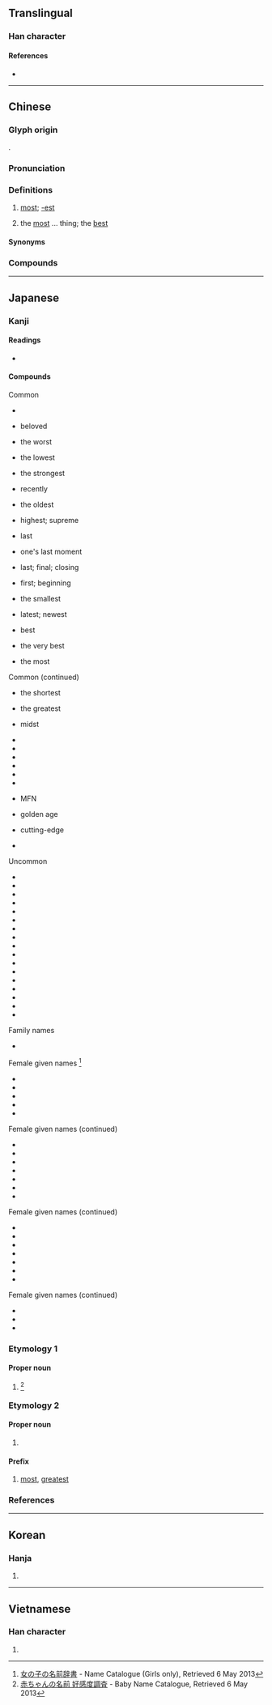 {{character info/new}}
==Translingual==
{{stroke order|strokes=12}}

===Han character===
{{Han char|rn=13|rad=冂|as=10|sn=12|four=60147|canj=ASJE|ids=⿱日取}}

====References====
* {{Han ref|kx=0503.050|dkj=14301|dj=0877.040|hdz=21516.080|uh=6700|ud=26368|bh=B3CC|bd=46028}}

----

==Chinese==
{{zh-forms}}

===Glyph origin===
{{Han etym}}
{{Han compound|ls=psc|曰|取|c1=s|c2=p}}.

===Pronunciation===
{{zh-pron
|m=zuì
|c=zeoi3
|h=pfs=chui
|mn=chòe
|mn-t=zuê3
|w=2tsoe
|mc=y
|oc=y
|ma=zh-zuì.ogg
|cat=adv,det
}}

===Definitions===
{{zh-hanzi}}

# [[most]]; [[-est]]
#: {{zh-x|最佳|optimal}}
# the [[most]] ... thing; the [[best]]
#: {{zh-x|世界 之 最|'''records''' of the world}}

====Synonyms====
{{zh-dial}}

===Compounds===
{{zh-der|最初|最大公約數|最好|最後|最後通牒|最惠國待遇|最佳|最近|最為|最小公倍數|最終|最低工資|最佳拍檔|最先|最少|最拿手|最敬禮|最簡分數|最速件|最適化|最高法院|最高當局|為善最樂}}

{{zh-cat|Beginning}}

----

==Japanese==

===Kanji===
{{ja-kanji|grade=4|rs=曰08}}

====Readings====
* {{ja-readings|goon=[[さい]] (sai)|kanon=[[さい]] (sai)|kun=[[もっと]] (motto), [[つま]] (tsuma)|nanori=[[もり]] (mori)}}

====Compounds====
{{der-top3|Compounds of 最}}
Common
* {{m|ja|最も|tr=mottomo}}
* {{m|ja|最愛|tr=saiai}} beloved
* {{m|ja|最悪|tr=saiaku}} the worst
* {{m|ja|最下|tr=saika}} the lowest
* {{m|ja|最強|tr=saikyō}} the strongest
* {{m|ja|最近|tr=saikin}} recently
* {{m|ja|最古|tr=saiko}} the oldest
* {{m|ja|最高|tr=saikō}} highest; supreme
* {{m|ja|最後|tr=saigo}} last
* {{m|ja|最期|tr=saigo}} one's last moment
* {{m|ja|最終|tr=saishū}} last; final; closing
* {{m|ja|最初|tr=saisho}} first; beginning
* {{m|ja|最小|tr=saishō}} the smallest
* {{m|ja|最新|tr=saishin}} latest; newest
* {{m|ja|最上|tr=saijō}} best
* {{m|ja|最善|tr=saizen}} the very best
* {{m|ja|最多|tr=saita}} the most

{{der-mid3}}
Common (continued)
* {{m|ja|最短|tr=saitan}} the shortest
* {{m|ja|最大|tr=saidai}} the greatest
* {{m|ja|最中|tr=saichū}} midst
* {{m|ja|最長|tr=saichō}}
* {{m|ja|最低|tr=saitei}}
* {{m|ja|最適|tr=saiteki}}
* {{m|ja|最良|tr=sairyō}}
* {{m|ja|最早|tr=mohaya}}
* {{m|ja|最寄り|tr=moyori}}
* {{m|ja|最恵国|tr=saikeikoku}} MFN
* {{m|ja|最盛期|tr=saiseiki}} golden age
* {{m|ja|最先端|tr=saisentan}} cutting-edge
* {{m|ja|最優遇|tr=saiyūgū}}

{{der-mid3}}
Uncommon
* {{m|ja|最たる|tr=saitaru}}
* {{m|ja|最右|tr=saiu}}
* {{m|ja|最遠|tr=saien}}
* {{m|ja|最外|tr=saigai}}
* {{m|ja|最左|tr=saisa}}
* {{m|ja|最深|tr=saishin}}
* {{m|ja|最弱|tr=saijaku}}
* {{m|ja|最前|tr=saizen}}
* {{m|ja|最速|tr=saisoku}}
* {{m|ja|最南|tr=sainan}}
* {{m|ja|最果て|tr=saihate}}
* {{m|ja|最北|tr=saihoku}}
* {{m|ja|最敬礼|tr=saikeirei}}
* {{m|ja|最賃法|tr=saichinhō}}
* {{m|ja|最頻値|tr=saihinchi}}
* {{m|ja|最安値|tr=saiyasune}}
* {{m|ja|最優先|tr=saiyūsen}}
{{der-bottom}}
{{der-top4|Names derived from 最}}
Family names
* {{m|ja|最里|tr=Mori}}

Female given names <ref>[http://name.causality.jp 女の子の名前辞書] - Name Catalogue (Girls only), Retrieved 6 May 2013</ref>
* {{m|ja|最下|tr=Saika}}
* {{m|ja|最子|tr=Saiko}}
* {{m|ja|最澄|tr=Saichō}}
* {{m|ja|最実|tr=Saimi/Sami}}
* {{m|ja|最美|tr=Saimi/Sami}}

{{der-mid4}}
Female given names (continued)
* {{m|ja|最中|tr=Sanaka}}
* {{m|ja|最莉|tr=Sari}}
* {{m|ja|最愛|tr=Mana/Moa/Moai}}
* {{m|ja|最燃|tr=Moe}}
* {{m|ja|最可|tr=Moka}}
* {{m|ja|最奈|tr=Mona}}
* {{m|ja|最汝|tr=Mona}}

{{der-mid4}}
Female given names (continued)
* {{m|ja|最萌|tr=Momoe}}
* {{m|ja|瑚最|tr=Komo}}
* {{m|ja|夜最|tr=Yamo}}
* {{m|ja|最央利|tr=Saori}}
* {{m|ja|最鶴生|tr=Satsuki}}
* {{m|ja|最登江|tr=Satoe}}
* {{m|ja|沙妃最|tr=Sahimo}}

{{der-mid4}}
Female given names (continued)
* {{m|ja|最都子|tr=Motoko}}
* {{m|ja|都最実|tr=Tomomi}}
* {{m|ja|都最美|tr=Tomomi}}

{{der-bottom}}

===Etymology 1===

====Proper noun====
{{ja-pos|proper|かなめ}}

# {{given name|male|lang=ja|sort=かなめ}} <ref>[http://favorite-names.net 赤ちゃんの名前 好感度調査] - Baby Name Catalogue, Retrieved 6 May 2013</ref>

===Etymology 2===

====Proper noun====
{{ja-pos|proper|さい}}

# {{given name|female|lang=ja|sort=さい}}

====Prefix====
{{ja-pos|prefix|さい}}

# [[most]], [[greatest]]

===References===
<references />

----

==Korean==

===Hanja===
{{ko-hanja|hangeul=최|eumhun=|rv=choe|mr=ch'oe|y=choy}}

# {{defn|lang=ko|sort=曰08}}

----

==Vietnamese==

===Han character===
{{vi-hantu|[[tối]], [[tíu]], [[tụi]], [[tếu]]|rs=曰08}}

# {{defn|lang=vi|sort=曰08}}